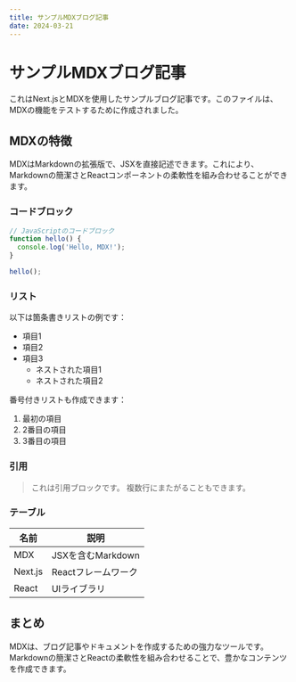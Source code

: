 ```yaml
---
title: サンプルMDXブログ記事
date: 2024-03-21
---
```


# サンプルMDXブログ記事

これはNext.jsとMDXを使用したサンプルブログ記事です。このファイルは、MDXの機能をテストするために作成されました。

## MDXの特徴

MDXはMarkdownの拡張版で、JSXを直接記述できます。これにより、Markdownの簡潔さとReactコンポーネントの柔軟性を組み合わせることができます。

### コードブロック

```javascript
// JavaScriptのコードブロック
function hello() {
  console.log('Hello, MDX!');
}

hello();
```

### リスト

以下は箇条書きリストの例です：

- 項目1
- 項目2
- 項目3
  - ネストされた項目1
  - ネストされた項目2

番号付きリストも作成できます：

1. 最初の項目
2. 2番目の項目
3. 3番目の項目

### 引用

> これは引用ブロックです。
> 複数行にまたがることもできます。

### テーブル

| 名前 | 説明 |
|------|------|
| MDX | JSXを含むMarkdown |
| Next.js | Reactフレームワーク |
| React | UIライブラリ |

## まとめ

MDXは、ブログ記事やドキュメントを作成するための強力なツールです。Markdownの簡潔さとReactの柔軟性を組み合わせることで、豊かなコンテンツを作成できます。
